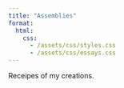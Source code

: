 ```yaml
---
title: "Assemblies"
format:
  html:
    css: 
      - /assets/css/styles.css   
      - /assets/css/essays.css 
---
```


Receipes of my creations.
